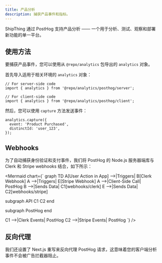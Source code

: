 ```yaml
---
title: 产品分析
description: 捕获产品事件和指标。
---
```


ShipThing 通过 PostHog 支持产品分析 —— 一个用于分析、测试、观察和部署新功能的单一平台。

## 使用方法

要捕获产品事件，您可以使用从 `@repo/analytics` 包导出的 `analytics` 对象。

首先导入适用于相关环境的 `analytics` 对象：

```tsx
// For server-side code
import { analytics } from '@repo/analytics/posthog/server';

// For client-side code
import { analytics } from '@repo/analytics/posthog/client';
```

然后，您可以使用 `capture` 方法发送事件：

```tsx
analytics.capture({
  event: 'Product Purchased',
  distinctId: 'user_123',
});
```

## Webhooks

为了自动捕获身份验证和支付事件，我们将 PostHog 的 Node.js 服务器端库与 Clerk 和 Stripe webhooks 结合，如下所示：

<Mermaid chart={`
graph TD
  A[User Action in App] -->|Triggers| B[Clerk Webhook]
  A -->|Triggers| E[Stripe Webhook]
  A -->|Client-Side Call| PostHog
  B -->|Sends Data| C1[webhooks/clerk]
  E -->|Sends Data| C2[webhooks/stripe]

  subgraph API
    C1
    C2
  end

  subgraph PostHog
  end

  C1 -->|Clerk Events| PostHog
  C2 -->|Stripe Events| PostHog
`} />

## 反向代理

我们还设置了 Next.js 重写来反向代理 PostHog 请求，这意味着您的客户端分析事件不会被广告拦截器阻止。